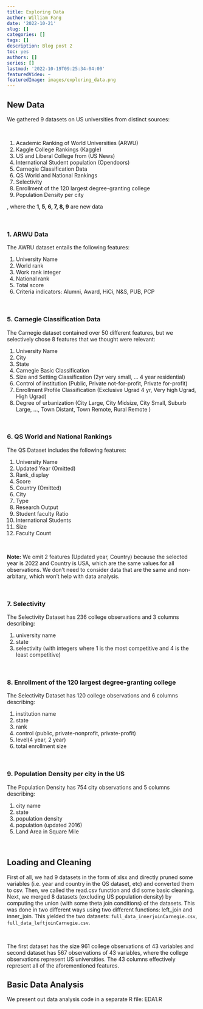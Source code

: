 ```yaml
--- 
title: Exploring Data 
author: William Fang 
date: '2022-10-21' 
slug: [] 
categories: [] 
tags: [] 
description: Blog post 2
toc: yes 
authors: [] 
series: [] 
lastmod: '2022-10-19T09:25:34-04:00' 
featuredVideo: ~ 
featuredImage: images/exploring_data.png
---
```



## New Data
We gathered 9 datasets on US universities from distinct sources:

<br>

1. Academic Ranking of World Universities (ARWU)
2. Kaggle College Rankings (Kaggle)
3. US and Liberal College from (US News)
4. International Student population (Opendoors)
5. Carnegie Classification Data
6. QS World and National Rankings
7. Selectivity
8. Enrollment of the 120 largest degree-granting college
9. Population Density per city 

, where the **1, 5, 6, 7, 8, 9** are new data


<br>


### 1. ARWU Data
The AWRU dataset entails the following features:

1. University Name
2. World rank
3. Work rank integer
4. National rank
5. Total score
6. Criteria indicators: Alumni, Award, HiCi, N&S, PUB, PCP


<br>


### 5. Carnegie Classification Data
The Carnegie dataset contained over 50 different features, but we selectively chose 8 features that we thought were relevant:

1. University Name 
2. City
3. State
4. Carnegie Basic Classification 
5. Size and Setting Classification (2yr very small, … 4 year residential)
6. Control of institution (Public, Private not-for-profit, Private for-profit)
7. Enrollment Profile Classification (Exclusive Ugrad 4 yr, Very high Ugrad, High Ugrad)
8. Degree of urbanization (City Large, City Midsize, City Small, Suburb Large, …, Town Distant, Town Remote, Rural Remote )


<br>


### 6. QS World and National Rankings
The QS Dataset includes the following features:

1. University Name
2. Updated Year (Omitted)
3. Rank_display
4. Score
5. Country (Omitted)
6. City
7. Type
8. Research Output
9. Student faculty Ratio
10. International Students
11. Size
12. Faculty Count

<br>

**Note:**
We omit 2 features (Updated year, Country) because the selected year is 2022 and Country is USA, which are the same values for all observations. We don’t need to consider data that are the same and non-arbitary, which won’t help with data analysis.


<br>

### 7. Selectivity
The Selectivity Dataset has 236 college observations and 3 columns describing:

1. university name
2. state
3. selectivity (with integers where 1 is the most competitive and 4 is the least competitive)


<br>


### 8. Enrollment of the 120 largest degree-granting college
The Selectivity Dataset has 120 college observations and 6 columns describing:

1. institution name
2. state
3. rank
4. control (public, private-nonprofit, private-profit)
5. level(4 year, 2 year)
6. total enrollment size


<br>


### 9. Population Density per city in the US
The Population Density has 754 city observations and 5 columns describing:

1. city name
2. state
3. population density
4. population (updated 2016)
5. Land Area in Square Mile


<br>


## Loading and Cleaning
First of all, we had 9 datasets in the form of xlsx and directly pruned some variables (i.e. year and country in the QS dataset, etc) and converted them to csv. Then, we called the read.csv function and did some basic cleaning. Next, we merged 8 datasets (excluding US population density) by computing the union (with some theta join conditions) of the datasets. This was done in two different ways using two different functions: left_join and inner_join. This yielded the two datasets: `full_data_innerjoinCarnegie.csv`, `full_data_leftjoinCarnegie.csv`.

<br>

The first dataset has the size 961 college observations of 43 variables and second dataset has 567 observations of 43 variables, where the college observations represent US universities. The 43 columns effectively represent all of the aforementioned features.


## Basic Data Analysis
We present out data analysis code in a separate R file: EDA1.R




